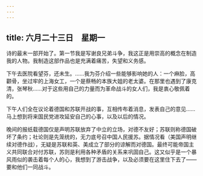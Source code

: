 ```yaml
---
---
---
```

title: 六月二十三日　星期一
---




诗的最末一部开始了。第一节我是写谢良兄弟斗争，我这正是用崇高的概念在制造我的人物。我制造这部作品也是充满着痛苦，失望和义务感。

下午去医院看望芬，还未生。……我为芬介绍一些能够影响她的人：一个麻脸，高颧骨，坐过牢的上海女工，一个是蔡畅的本族大姐的老太婆。在那里也遇到了康克清，张琴秋……对于这些用自己的力量而为革命战斗的女人们，我是衷心敬佩着的。

下午人们全在议论着德国和苏联开战的事，互相传布着消息，发表自己的意见……马上想到将来国民党进攻延安自己的心事，以及以后的情况。

晚间的报纸载德国仅是声明苏联放弃了中立的立场，对德不友好；苏联则称德国破坏了条约；社论则是先笼统的，无力底号召中国人民援苏。据情况看（美国声明继续对德作战），无疑是苏联和英、美成立了部分的谅解而对德国。最终可能帝国主义共同联合对付苏联，苏则是利用各种矛盾的关系来巩固自己。这又似乎是一个暴风雨似的袭击着每个人的心，我想到了游击战争，以及必须要在这里住下去了——要和他们一同战斗。